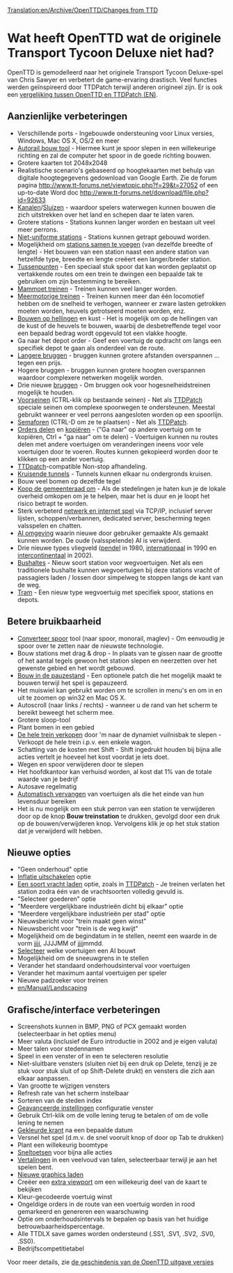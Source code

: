 [[Translation:en/Archive/OpenTTD/Changes from TTD]]
{{nl/Vertaling|en/Archive/OpenTTD/Changes from TTD|95}}

=Wat heeft OpenTTD wat de originele Transport Tycoon Deluxe niet had?=

OpenTTD is gemodelleerd naar het originele Transport Tycoon Deluxe-spel van Chris Sawyer en verbetert de game-ervaring drastisch. Veel functies werden geïnspireerd door TTDPatch terwijl anderen origineel zijn. Er is ook een [[en/Archive/OpenTTD/Comparison of OpenTTD and TTDPatch features|vergelijking tussen OpenTTD en TTDPatch (EN)]].

==Aanzienlijke verbeteringen==

* Verschillende ports - Ingebouwde ondersteuning voor Linux versies, Windows, Mac OS X, OS/2 en meer
* [[nl/Archive/Manual/Autorail|Autorail bouw tool]] - Hiermee kunt je spoor slepen in een willekeurige richting en zal de computer het spoor in de goede richting bouwen.
* Grotere kaarten tot 2048x2048 
* Realistische scenario's gebaseerd op hoogtekaarten met behulp van digitale hoogtegegevens gedownload van Google Earth. Zie de forum pagina http://www.tt-forums.net/viewtopic.php?f=29&t=27052 of een up-to-date Word doc http://www.tt-forums.net/download/file.php?id=92633 
* [[nl/Kanalen|Kanalen]]/[[nl/Sluizen|Sluizen]] - waardoor spelers waterwegen kunnen bouwen die zich uitstrekken over het land en schepen daar te laten varen.
* Grotere stations - Stations kunnen langer worden en bestaan uit veel meer perrons. 
* [[nl/Archive/Manual/Settings/Niet-uniforme stations|Niet-uniforme stations]] - Stations kunnen getrapt gebouwd worden.
* Mogelijkheid om [[nl/Stations samenvoegen|stations samen te voegen]] (van dezelfde breedte of lengte) - Het bouwen van een station naast een andere station van hetzelfde type, breedte en lengte creëert een langer/breder station.
* [[nl/Tussenpunten|Tussenpunten]] - Een speciaal stuk spoor dat kan worden geplaatst op vertakkende routes om een trein te dwingen een bepaalde tak te gebruiken om zijn bestemming te bereiken.
* [[nl/Mammoet treinen|Mammoet treinen]] - Treinen kunnen veel langer worden.
* [[nl/Meermotorige treinen|Meermotorige treinen]] - Treinen kunnen meer dan één locomotief hebben om de snelheid te verhogen, wanneer er zware lasten getrokken moeten worden, heuvels getrotseerd moeten worden, enz.
* [[nl/Archive/Manual/Settings/Bouwen op hellingen|Bouwen op hellingen]] en kust - Het is mogelijk om op de hellingen van de kust of de heuvels te bouwen, waarbij de desbetreffende tegel voor een bepaald bedrag wordt opgevuld tot een vlakke hoogte.
* Ga naar het depot order - Geef een voertuig de opdracht om langs een specifiek depot te gaan als onderdeel van de route.
* [[nl/Langere bruggen|Langere bruggen]] - bruggen kunnen grotere afstanden overspannen ... tegen een prijs.
* Hogere bruggen - bruggen kunnen grotere hoogten overspannen waardoor complexere netwerken mogelijk worden.
* Drie nieuwe [[nl/Manual/Bruggen|bruggen]] - Om bruggen ook voor hogesnelheidstreinen mogelijk te houden.
* [[nl/Voorseinen|Voorseinen]] (CTRL-klik op bestaande seinen) - Net als [http://www.ttdpatch.net/ TTDPatch] speciale seinen om complexe spoorwegen te ondersteunen. Meestal gebruikt wanneer er veel perrons aangesloten worden op een spoorlijn.
* [[nl/Semaforen|Semaforen]] (CTRL-D om ze te plaatsen) - Net als [http://www.ttdpatch.net/ TTDPatch].
* [[nl/Gedeelde orders|Orders delen]] en [[en/Orders kopiëren|kopiëren]] - ("Ga naar" op andere voertuig om te kopiëren, Ctrl + "ga naar" om te delen) - Voertuigen kunnen nu routes delen met andere voertuigen om veranderingen ineens voor vele voertuigen door te voeren. Routes kunnen gekopieerd worden door te klikken op een ander voertuig.
* [http://www.ttdpatch.net/ TTDpatch]-compatible Non-stop afhandeling.
* [[nl/Kruisende tunnels|Kruisende tunnels]] - Tunnels kunnen elkaar nu ondergronds kruisen.
* Bouw veel bomen op dezelfde tegel
* [[nl/Gemeenteraad omkopen|Koop de gemeenteraad om]] - Als de stedelingen je haten kun je de lokale overheid omkopen om je te helpen, maar het is duur en je loopt het risico betrapt te worden.
* Sterk verbeterd [[nl/Netwerk GUI|netwerk en internet spel]] via TCP/IP, inclusief server lijsten, schoppen/verbannen, dedicated server, bescherming tegen valsspelen en chatten.
* [[nl/AI/Hoofdpagina|AI omgeving]] waarin nieuwe door gebruiker gemaakte AIs gemaakt kunnen worden. De oude (valsspelende) AI is verwijderd.
* Drie nieuwe types vliegveld ([[en/Pendel vliegveld/pendel|pendel]] in 1980, [[nl/Internationaal vliegveld|internationaal]] in 1990 en [[en/Intercontinentaal vliegveld|intercontinentaal]] in 2002).
* [[nl/Bushaltes|Bushaltes]] - Nieuw soort station voor wegvoertuigen. Net als een traditionele bushalte kunnen wegvoertuigen bij deze stations vracht of passagiers laden / lossen door simpelweg te stoppen langs de kant van de weg. 
* [[nl/Tram|Tram]] - Een nieuw type wegvoertuig met specifiek spoor, stations en depots.

==Betere bruikbaarheid==

* [[en/Converteer spoor|Converteer spoor]] tool (naar spoor, monorail, maglev) - Om eenvoudig je spoor over te zetten naar de nieuwste technologie.
* Bouw stations met drag & drop - In plaats van te gissen naar de grootte of het aantal tegels gewoon het station slepen en neerzetten over het gewenste gebied en het wordt gebouwd. 
* [[nl/Bouwen in de pauzestand|Bouw in de pauzestand]] - Een optionele patch die het mogelijk maakt te bouwen terwijl het spel is gepauzeerd.
* Het muiswiel kan gebruikt worden om te scrollen in menu's en om in en uit te zoomen op win32 en Mac OS X.
* Autoscroll (naar links / rechts) - wanneer u de rand van het scherm te bereikt beweegt het scherm mee.
* Grotere sloop-tool
* Plant bomen in een gebied
* [[nl/Hele trein verkopen|De hele trein verkopen]] door 'm naar de dynamiet vuilnisbak te slepen - Verkoopt de hele trein i.p.v. een enkele wagon.
* Schatting van de kosten met Shift - Shift ingedrukt houden bij bijna alle acties vertelt je hoeveel het kost voordat je iets doet.
* Wegen en spoor verwijderen door te slepen
* Het hoofdkantoor kan verhuisd worden, al kost dat 1% van de totale waarde van je bedrijf
* Autosave regelmatig
* [[nl/Automatisch vervangen|Automatisch vervangen]] van voertuigen als die het einde van hun levensduur bereiken
* Het is nu mogelijk om een stuk perron van een station te verwijderen door op de knop '''Bouw treinstation''' te drukken, gevolgd door een druk op de bouwen/verwijderen knop. Vervolgens klik je op het stuk station dat je verwijderd wilt hebben.

==Nieuwe opties==

* "Geen onderhoud" optie
* [[nl/Inflation uitschakelen|Inflatie uitschakelen]] optie
* [[nl/Een soort vracht laden|Een soort vracht laden]] optie, zoals in [http://www.ttdpatch.net/ TTDPatch] - Je treinen verlaten het station zodra één van de vrachtsoorten volledig gevuld is.
* "Selecteer goederen" optie
* "Meerdere vergelijkbare industrieën dicht bij elkaar" optie
* "Meerdere vergelijkbare industrieën per stad" optie
* Nieuwsbericht voor "trein maakt geen winst"
* Nieuwsbericht voor "trein is de weg kwijt"
* Mogelijkheid om de begindatum in te stellen, neemt een waarde in de vorm jjjj, JJJJMM of jjjjmmdd.
* [[nl/Voertuigsoorten uitschakelen voor AI|Selecteer]] welke voertuigen een AI bouwt
* Mogelijkheid om de sneeuwgrens in te stellen
* Verander het standaard onderhoudsinterval voor voertuigen
* Verander het maximum aantal voertuigen per speler
* Nieuwe padzoeker voor treinen
* [[en/Manual/Landscaping]]

==Grafische/interface verbeteringen==

* Screenshots kunnen in BMP, PNG of PCX gemaakt worden (selecteerbaar in het opties menu)
* Meer valuta (inclusief de Euro introductie in 2002 and je eigen valuta)
* Meer talen voor stedennamen
* Speel in een venster of in een te selecteren resolutie
* Niet-sluitbare vensters (sluiten niet bij een druk op Delete, tenzij je ze stuk voor stuk sluit of op Shift-Delete drukt) en vensters die zich aan elkaar aanpassen.
* Van grootte te wijzigen vensters
* Refresh rate van het scherm instelbaar
* Sorteren van de steden index
* [[nl/Archive/Manual/Settings/Geavanceerde instellingen|Geavanceerde instellingen]] configuratie venster
* Gebruik Ctrl-klik om de volle lening terug te betalen of om de volle lening te nemen
* [[nl/Gekleurde krant|Gekleurde krant]] na een bepaalde datum
* Versnel het spel (d.m.v. de snel vooruit knop of door op Tab te drukken)
* Plant een willekeurig boomtype
* [[nl/Manual/Sneltoetsen|Sneltoetsen]] voor bijna alle acties
* [[nl/Internationalisatie|Vertalingen]] in een veelvoud van talen, selecteerbaar terwijl je aan het spelen bent.
* [[nl/Newgrf|Nieuwe graphics laden]]
* Creëer een [[nl/Extra Viewport|extra viewport]] om een willekeurig deel van de kaart te bekijken
* Kleur-gecodeerde voertuig winst
* Ongeldige orders in de route van een voertuig worden in rood gemarkeerd en genereren een waarschuwing
* Optie om onderhoudsintervals te bepalen op basis van het huidige betrouwbaarheidspercentage.
* Alle TTDLX save games worden ondersteund (.SS1, .SV1, .SV2, .SV0, .SS0). 
* Bedrijfscompetitietabel

Voor meer details, zie [[nl/OpenTTD Release Historie|de geschiedenis van de OpenTTD uitgave versies]]